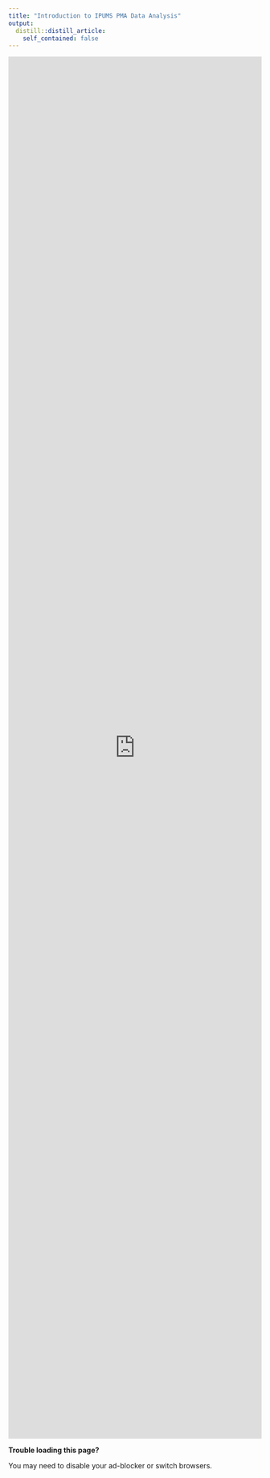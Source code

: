 ```yaml
---
title: "Introduction to IPUMS PMA Data Analysis"
output:
  distill::distill_article:
    self_contained: false
---
```


<div class="l-screen-inset">
  <iframe 
    style="margin:0 auto; min-width: 100%; height: 2750px" 
    id="myIframe1" 
    class="interactive" 
    src="https://umn.qualtrics.com/jfe/form/SV_eQB2HQE2tY1gpT0" 
    scrolling="no" 
    frameborder="no">
  </iframe>
</div>

<aside>
**Trouble loading this page?**

You may need to disable your ad-blocker or switch browsers.
</aside>
